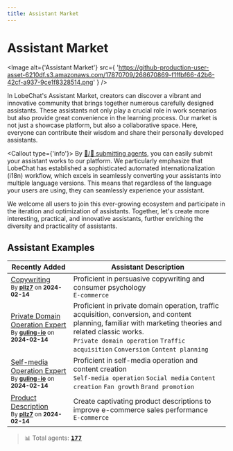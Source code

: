 ```yaml
---
title: Assistant Market
---
```



# Assistant Market

<Image
  alt={'Assistant Market'}
  src={
    'https://github-production-user-asset-6210df.s3.amazonaws.com/17870709/268670869-f1ffbf66-42b6-42cf-a937-9ce1f8328514.png'
  }
/>

In LobeChat's Assistant Market, creators can discover a vibrant and innovative community that brings together numerous carefully designed assistants. These assistants not only play a crucial role in work scenarios but also provide great convenience in the learning process. Our market is not just a showcase platform, but also a collaborative space. Here, everyone can contribute their wisdom and share their personally developed assistants.

<Callout type={'info'}>
  By [🤖/🏪 submitting agents][submit-agents-link], you can easily submit your assistant works to
  our platform. We particularly emphasize that LobeChat has established a sophisticated automated
  internationalization (i18n) workflow, which excels in seamlessly converting your assistants into
  multiple language versions. This means that regardless of the language your users are using, they
  can seamlessly experience your assistant.
</Callout>

<Callout>
  We welcome all users to join this ever-growing ecosystem and participate in the iteration and
  optimization of assistants. Together, let's create more interesting, practical, and innovative
  assistants, further enriching the diversity and practicality of assistants.
</Callout>

## Assistant Examples

| Recently Added                                                                                                                                                              | Assistant Description                                                                                                                                                                                                                            |
| --------------------------------------------------------------------------------------------------------------------------------------------------------------------------- | ------------------------------------------------------------------------------------------------------------------------------------------------------------------------------------------------------------------------------------------------ |
| [Copywriting](https://chat-preview.lobehub.com/market?agent=copywriting)<br /><sup>By **[pllz7](https://github.com/pllz7)** on **2024-02-14**</sup>                         | Proficient in persuasive copywriting and consumer psychology<br />`E-commerce`                                                                                                                                                                   |
| [Private Domain Operation Expert](https://chat-preview.lobehub.com/market?agent=gl-syyy)<br /><sup>By **[guling-io](https://github.com/guling-io)** on **2024-02-14**</sup> | Proficient in private domain operation, traffic acquisition, conversion, and content planning, familiar with marketing theories and related classic works.<br />`Private domain operation` `Traffic acquisition` `Conversion` `Content planning` |
| [Self-media Operation Expert](https://chat-preview.lobehub.com/market?agent=gl-zmtyy)<br /><sup>By **[guling-io](https://github.com/guling-io)** on **2024-02-14**</sup>    | Proficient in self-media operation and content creation<br />`Self-media operation` `Social media` `Content creation` `Fan growth` `Brand promotion`                                                                                             |
| [Product Description](https://chat-preview.lobehub.com/market?agent=product-description)<br /><sup>By **[pllz7](https://github.com/pllz7)** on **2024-02-14**</sup>         | Create captivating product descriptions to improve e-commerce sales performance<br />`E-commerce`                                                                                                                                                |

> 📊 Total agents: [<kbd>**177**</kbd> ](https://github.com/lobehub/lobe-chat-agents)

[submit-agents-link]: https://github.com/lobehub/lobe-chat-agents
